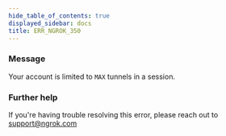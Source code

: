 ```yaml
---
hide_table_of_contents: true
displayed_sidebar: docs
title: ERR_NGROK_350
---
```


### Message

Your account is limited to `MAX` tunnels in a session.

### Further help

If you're having trouble resolving this error, please reach out to [support@ngrok.com](mailto:support@ngrok.com?subject=Help%20with%20ERR_NGROK_350)
